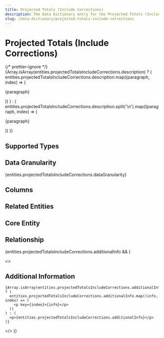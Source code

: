 ```yaml
---
title: Projected Totals (Include Corrections)
description: The Data Dictionary entry for the Projected Totals (Include Corrections) entity
slug: /data-dictionary/projected-totals-include-corrections
---
```



# Projected Totals (Include Corrections)

{/* prettier-ignore */}
{Array.isArray(entities.projectedTotalsIncludeCorrections.description) ? (
  entities.projectedTotalsIncludeCorrections.description.map((paragraph, index) => (
    <p key={index}>{paragraph}</p>
))
) : (
entities.projectedTotalsIncludeCorrections.description.split('\n').map((paragraph, index) => (

<p key={index}>{paragraph}</p>
)) )}

## Supported Types

<SupportedTypesTable supportedTypes={entities.projectedTotalsIncludeCorrections.supportedTypes} />

## Data Granularity

{entities.projectedTotalsIncludeCorrections.dataGranularity}

## Columns

<ColumnsTable columns={entities.projectedTotalsIncludeCorrections.columns} />

## Related Entities

<RelatedEntitiesList relatedEntities={entities.projectedTotalsIncludeCorrections.relatedEntities} />

## Core Entity

<CoreEntityTable coreEntities={entities.projectedTotalsIncludeCorrections.coreEntity} />

## Relationship

<RelationshipTable
  relationship={entities.projectedTotalsIncludeCorrections.relationship}
  simple={true}
/>

{entities.projectedTotalsIncludeCorrections.additionalInfo && (

  <>
    <h2>Additional Information</h2>

    {Array.isArray(entities.projectedTotalsIncludeCorrections.additionalInfo) ? (
      entities.projectedTotalsIncludeCorrections.additionalInfo.map((info, index) => (
        <p key={index}>{info}</p>
      ))
    ) : (
      <p>{entities.projectedTotalsIncludeCorrections.additionalInfo}</p>
    )}

  </>
)}
